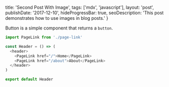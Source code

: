   title: 'Second Post With Image',
  tags: ['mdx', 'javascript'],
  layout: 'post',
  publishDate: '2017-12-10',
  hideProgressBar: true,
  seoDescription: 'This post demonstrates how to use images in blog posts.'
}

Button is a simple component that returns a `button`.

```js
import PageLink from './page-link'

const Header = () => (
  <header>
    <PageLink href="/">Home</PageLink>
    <PageLink href="/about">About</PageLink>
  </header>
)

export default Header
```
